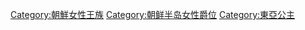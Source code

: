 [[Category:朝鮮女性王族|Category:朝鮮女性王族]]
[[Category:朝鲜半岛女性爵位|Category:朝鲜半岛女性爵位]]
[[Category:東亞公主|Category:東亞公主]]